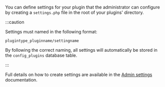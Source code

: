 <!-- markdownlint-disable first-line-heading -->
You can define settings for your plugin that the administrator can configure by creating a `settings.php` file in the root of your plugins' directory.

:::caution

Settings must named in the following format:

```
plugintype_pluginname/settingname
```

By following the correct naming, all settings will automatically be stored in the `config_plugins` database table.

:::

Full details on how to create settings are available in the [Admin settings](../subsystems/admin/index.md) documentation.

